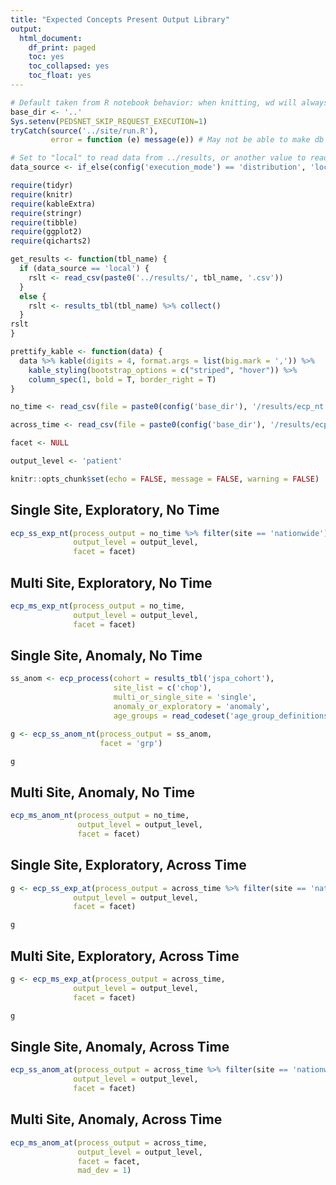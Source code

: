 ```yaml
---
title: "Expected Concepts Present Output Library"
output:
  html_document:
    df_print: paged
    toc: yes
    toc_collapsed: yes
    toc_float: yes
---
```


```r
# Default taken from R notebook behavior: when knitting, wd will always be location of notebook
base_dir <- '..'
Sys.setenv(PEDSNET_SKIP_REQUEST_EXECUTION=1)
tryCatch(source('../site/run.R'),
         error = function (e) message(e)) # May not be able to make db connection

# Set to "local" to read data from ../results, or another value to read from db
data_source <- if_else(config('execution_mode') == 'distribution', 'local', 'not_local')

require(tidyr)
require(knitr)
require(kableExtra)
require(stringr)
require(tibble)
require(ggplot2)
require(qicharts2)

get_results <- function(tbl_name) {
  if (data_source == 'local') {
    rslt <- read_csv(paste0('../results/', tbl_name, '.csv'))
  }
  else {
    rslt <- results_tbl(tbl_name) %>% collect()
  }
rslt
}

prettify_kable <- function(data) {
  data %>% kable(digits = 4, format.args = list(big.mark = ',')) %>%
    kable_styling(bootstrap_options = c("striped", "hover")) %>%
    column_spec(1, bold = T, border_right = T)
}

no_time <- read_csv(file = paste0(config('base_dir'), '/results/ecp_nt.csv'))

across_time <- read_csv(file = paste0(config('base_dir'), '/results/ecp_at.csv'))

facet <- NULL

output_level <- 'patient'

knitr::opts_chunk$set(echo = FALSE, message = FALSE, warning = FALSE)

```

## Single Site, Exploratory, No Time
```r

ecp_ss_exp_nt(process_output = no_time %>% filter(site == 'nationwide'),
              output_level = output_level,
              facet = facet)

```

## Multi Site, Exploratory, No Time
```r

ecp_ms_exp_nt(process_output = no_time,
              output_level = output_level,
              facet = facet)

```

## Single Site, Anomaly, No Time

```r

ss_anom <- ecp_process(cohort = results_tbl('jspa_cohort'),
                       site_list = c('chop'),
                       multi_or_single_site = 'single',
                       anomaly_or_exploratory = 'anomaly',
                       age_groups = read_codeset('age_group_definitions', 'iic'))

g <- ecp_ss_anom_nt(process_output = ss_anom,
                    facet = 'grp')

g

```

## Multi Site, Anomaly, No Time
```r

ecp_ms_anom_nt(process_output = no_time,
               output_level = output_level,
               facet = facet)

```

## Single Site, Exploratory, Across Time
```r

g <- ecp_ss_exp_at(process_output = across_time %>% filter(site == 'nationwide'),
              output_level = output_level,
              facet = facet)

g

```

## Multi Site, Exploratory, Across Time
```r

g <- ecp_ms_exp_at(process_output = across_time,
              output_level = output_level,
              facet = facet)

g
```

## Single Site, Anomaly, Across Time
```r

ecp_ss_anom_at(process_output = across_time %>% filter(site == 'nationwide'),
              output_level = output_level,
              facet = facet)

```

## Multi Site, Anomaly, Across Time

```r

ecp_ms_anom_at(process_output = across_time,
               output_level = output_level,
               facet = facet,
               mad_dev = 1)

```